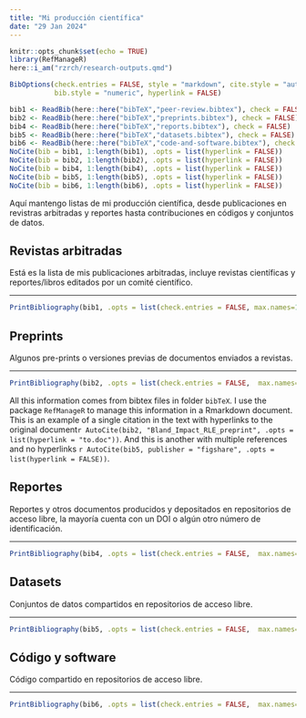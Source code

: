 ```yaml
---
title: "Mi producción científica"
date: "29 Jan 2024"
---
```


```r
knitr::opts_chunk$set(echo = TRUE)
library(RefManageR)
here::i_am("rzrch/research-outputs.qmd")

BibOptions(check.entries = FALSE, style = "markdown", cite.style = "authoryear",
           bib.style = "numeric", hyperlink = FALSE)
```


```r
bib1 <- ReadBib(here::here("bibTeX","peer-review.bibtex"), check = FALSE)
bib2 <- ReadBib(here::here("bibTeX","preprints.bibtex"), check = FALSE)
bib4 <- ReadBib(here::here("bibTeX","reports.bibtex"), check = FALSE)
bib5 <- ReadBib(here::here("bibTeX","datasets.bibtex"), check = FALSE)
bib6 <- ReadBib(here::here("bibTeX","code-and-software.bibtex"), check = FALSE)
NoCite(bib = bib1, 1:length(bib1), .opts = list(hyperlink = FALSE))
NoCite(bib = bib2, 1:length(bib2), .opts = list(hyperlink = FALSE))
NoCite(bib = bib4, 1:length(bib4), .opts = list(hyperlink = FALSE))
NoCite(bib = bib5, 1:length(bib5), .opts = list(hyperlink = FALSE))
NoCite(bib = bib6, 1:length(bib6), .opts = list(hyperlink = FALSE))
```

Aquí mantengo listas de mi producción científica, desde publicaciones en revistras arbitradas y reportes hasta contribuciones en códigos y conjuntos de datos.


## Revistas arbitradas

Está es la lista de mis publicaciones arbitradas, incluye revistas científicas y reportes/libros editados por un comité científico.

---

```r
PrintBibliography(bib1, .opts = list(check.entries = FALSE, max.names=100, sorting = "ydnt"))
```

## Preprints

Algunos pre-prints o versiones previas de documentos enviados a revistas.

---

```r
PrintBibliography(bib2, .opts = list(check.entries = FALSE,  max.names=100, sorting = "ydnt"))
```


::: {.column-margin}
All this information comes from bibtex files in folder `bibTeX`. I use the package `RefManageR` to manage this information in a Rmarkdown document. This is an example of a single citation in the text with hyperlinks to the original document`r AutoCite(bib2, "Bland_Impact_RLE_preprint", .opts = list(hyperlink = "to.doc"))`. And this is another with multiple references and no hyperlinks `r AutoCite(bib5, publisher = "figshare", .opts = list(hyperlink = FALSE))`.

:::

## Reportes

Reportes y otros documentos producidos y depositados en repositorios de acceso libre, la mayoría cuenta con un DOI o algún otro número de identificación.

---

```r
PrintBibliography(bib4, .opts = list(check.entries = FALSE,  max.names=100, sorting = "ydnt"))
```


## Datasets

Conjuntos de datos compartidos en repositorios de acceso libre.

---

```r
PrintBibliography(bib5, .opts = list(check.entries = FALSE,  max.names=100, sorting = "ydnt"))
```


## Código y software

Código compartido en repositorios de acceso libre.

---
```r
PrintBibliography(bib6, .opts = list(check.entries = FALSE,  max.names=100, sorting = "ydnt"))
```
